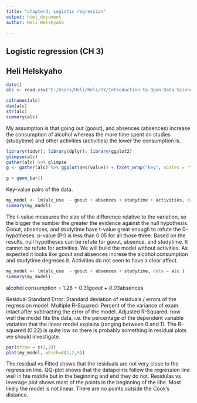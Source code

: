 ```yaml
---
title: "chapter3, Logistic regression"
output: html_document
author: Heli Helskyaho

---
```


## Logistic regression (CH 3)
## Heli Helskyaho

```r
date()
alc <- read.csv("C:/Users/Heli/Heli/HY/Introduction to Open Data Science/Projects/IODS-project/data\\alc.csv",sep=",", header=TRUE)

colnames(alc)
dim(alc)
str(alc)
summary(alc)

```
My assumption is that going out (goout), and absences (absences) increase the consumption of alcohol whereas the more time spent on studies (studytime) and other activities (activities) the lower the consumption is.
```r
library(tidyr); library(dplyr); library(ggplot2)
glimpse(alc)
gather(alc) %>% glimpse
g <- gather(alc) %>% ggplot(aes(value)) + facet_wrap("key", scales = "free")
```
```r
g + geom_bar()
```
Key-value pairs of the data.




```r
my_model <- lm(alc_use  ~ goout + absences + studytime + activities, data = alc )
summary(my_model)
```
The t-value measures the size of the difference relative to the variation, so the bigger the number the greater the evidence against the null hypothesis. Goout, absences, and studytime have t-value great enough to refute the 0-hypotheses. p-value (Pr) is less than 0.05 for all those three.
Based on the results, null hypotheses can be refute for goout, absence, and studytime. It cannot be refute for activities. We will build the model without activities.
As expected it looks like goout and absences increse the alcohol consumption and studytime degreses it. Activities do not seen to have a clear affect.
```r
my_model <- lm(alc_use  ~ goout + absences + studytime, data = alc )
summary(my_model)
```
alcohol consumption = 1.28 + 0.31*goout + 0.03*absences

Residual Standard Error: Standard deviation of residuals / errors of the regression model.
Multiple R-Squared: Percent of the variance of exam intact after subtracting the error of the model.
Adjusted R-Squared: how well the model fits the data, i.e. the percentage of the dependent variable variation that the linear model explains (ranging between 0 and 1). 
The R-squared (0.22) is quite low so there is probably something in residual plots we should investigate. 
```r
par(mfrow = c(2,2))
plot(my_model, which=c(1,2,5))
```
The residual vs Fitted shows that the residuals are not very close to the regression line. QQ-plot shows that the datapoints follow the regression line well in hte middle but in the beginning and end they do not.
Residulas vs leverage plot shows most of the points in the beginning of the libe. Most likely the model is not linear. There are no points outside the Cook's distance.


